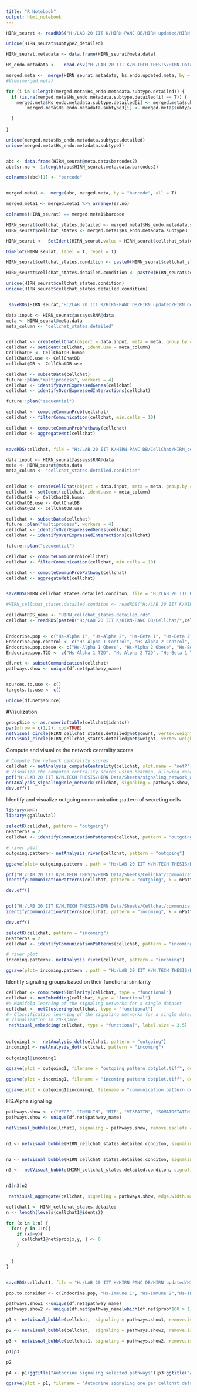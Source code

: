 ---
title: "R Notebook"
output: html_notebook
---

```{r}
HIRN_seurat <- readRDS("H:/LAB 20 IIT K/HIRN-PANC DB/HIRN updated/HIRN detailed annotations all celltypes.rds")
```

```{r}
unique(HIRN_seurat$subtype2_detailed)

HIRN_seurat.metadata <- data.frame(HIRN_seurat@meta.data)

Hs_endo.metadata <-   read.csv("H:/LAB 20 IIT K/M.TECH THESIS/HIRN Data/Sheets/Hs.Edno.meta.updated.csv")
```


```{r}
merged.meta <-  merge(HIRN_seurat.metadata, hs.endo.updated.meta, by = "barcode", all = T)
#View(merged.meta)
```


```{r}
for (i in 1:length(merged.meta$Hs_endo.metadata.subtype.detailed)) {
  if (is.na(merged.meta$Hs_endo.metadata.subtype.detailed[i] == T)) {
    merged.meta$Hs_endo.metadata.subtype.detailed[i] <- merged.meta$subtype2_detailed[i]
        merged.meta$Hs_endo.metadata.subtype3[i] <- merged.meta$subtype2[i]

  }
  
}

unique(merged.meta$Hs_endo.metadata.subtype.detailed)
unique(merged.meta$Hs_endo.metadata.subtype3)


abc <- data.frame(HIRN_seurat@meta.data$barcodes2)
abc$sr.no <- 1:length(abc$HIRN_seurat.meta.data.barcodes2)

colnames(abc)[1] <- "barcode"


merged.meta1 <-  merge(abc, merged.meta, by = "barcode", all = T)

merged.meta1 <- merged.meta1 %>% arrange(sr.no)

colnames(HIRN_seurat) == merged.meta1$barcode
```

```{r}
HIRN_seurat$cellchat_states.detailed <- merged.meta1$Hs_endo.metadata.subtype.detailed
HIRN_seurat$cellchat_states <- merged.meta1$Hs_endo.metadata.subtype3

HIRN_seurat <-  SetIdent(HIRN_seurat,value = HIRN_seurat$cellchat_states)

DimPlot(HIRN_seurat, label = T, repel = T)
```
```{r}
HIRN_seurat$cellchat_states.condition <- paste0(HIRN_seurat$cellchat_states," ",HIRN_seurat$condition)

HIRN_seurat$cellchat_states.detailed.condition <- paste0(HIRN_seurat$cellchat_states.detailed," ",HIRN_seurat$condition)

unique(HIRN_seurat$cellchat_states.condition)
unique(HIRN_seurat$cellchat_states.detailed.condition)


 saveRDS(HIRN_seurat,"H:/LAB 20 IIT K/HIRN-PANC DB/HIRN updated/HIRN detailed annotations all celltypes.rds")
```

```{r}
data.input <- HIRN_seurat@assays$RNA@data
meta <- HIRN_seurat@meta.data
meta_column <- "cellchat_states.detailed"


cellchat <- createCellChat(object = data.input, meta = meta, group.by = meta_column)
cellchat <- setIdent(cellchat, ident.use = meta_column)
CellChatDB <- CellChatDB.human
CellChatDB.use <- CellChatDB
cellchat@DB <- CellChatDB.use

cellchat <- subsetData(cellchat)
future::plan("multiprocess", workers = 4)
cellchat <- identifyOverExpressedGenes(cellchat)
cellchat <- identifyOverExpressedInteractions(cellchat)

future::plan("sequential")

cellchat <- computeCommunProb(cellchat)
cellchat <- filterCommunication(cellchat, min.cells = 10)

cellchat <- computeCommunProbPathway(cellchat)
cellchat <- aggregateNet(cellchat)


saveRDS(cellchat, file = "H:/LAB 20 IIT K/HIRN-PANC DB/CellChat/HIRN_cellchat_states.detailed.rds")
```



```{r}
data.input <- HIRN_seurat@assays$RNA@data
meta <- HIRN_seurat@meta.data
meta_column <- "cellchat_states.detailed.condition"


cellchat <- createCellChat(object = data.input, meta = meta, group.by = meta_column)
cellchat <- setIdent(cellchat, ident.use = meta_column)
CellChatDB <- CellChatDB.human
CellChatDB.use <- CellChatDB
cellchat@DB <- CellChatDB.use

cellchat <- subsetData(cellchat)
future::plan("multiprocess", workers = 4)
cellchat <- identifyOverExpressedGenes(cellchat)
cellchat <- identifyOverExpressedInteractions(cellchat)

future::plan("sequential")

cellchat <- computeCommunProb(cellchat)
cellchat <- filterCommunication(cellchat, min.cells = 10)

cellchat <- computeCommunProbPathway(cellchat)
cellchat <- aggregateNet(cellchat)


saveRDS(HIRN_cellchat_states.detailed.conditon, file = "H:/LAB 20 IIT K/HIRN-PANC DB/CellChat/HIRN_cellchat_states.detailed.conditon.rds")


```



#######################################################################################################################################

```{r}
#HIRN_cellchat_states.detailed.conditon <- readRDS("H:/LAB 20 IIT K/HIRN-PANC DB/CellChat/HIRN_cellchat_states.detailed.conditon.rds")

cellchatRDS_name <- "HIRN_cellchat_states.detailed.rds"
cellchat <- readRDS(paste0("H:/LAB 20 IIT K/HIRN-PANC DB/CellChat/",cellchatRDS_name))


Endocrine.pop <- c("Hs-Alpha 1", "Hs-Alpha 2", "Hs-Beta 1", "Hs-Beta 2", "Hs-Beta 3", "Hs-Delta 1", "Hs-Delta 2", "Hs-Gamma")
Endocrine.pop.control <- c("Hs-Alpha 1 Control", "Hs-Alpha 2 Control", "Hs-Beta 1 Control", "Hs-Beta 2 Control", "Hs-Beta 3 Control", "Hs-Delta 1 Control", "Hs-Delta 2 Control", "Hs-Gamma Control")
Endocrine.pop.obese <- c("Hs-Alpha 1 Obese", "Hs-Alpha 2 Obese", "Hs-Beta 1 Obese", "Hs-Beta 2 Obese", "Hs-Beta 3 Obese", "Hs-Delta 1 Obese", "Hs-Delta 2 Obese", "Hs-Gamma Obese")
Endocrine.pop.T2D <- c("Hs-Alpha 1 T2D", "Hs-Alpha 2 T2D", "Hs-Beta 1 T2D", "Hs-Beta 2 T2D", "Hs-Beta 3 T2D", "Hs-Delta 1 T2D", "Hs-Delta 2 T2D", "Hs-Gamma T2D")

df.net <- subsetCommunication(cellchat)
pathways.show <- unique(df.net$pathway_name)


sources.to.use <- c()
targets.to.use <- c()


```

```{r}
unique(df.net$source)
```


#Visulization
```{r}
groupSize <- as.numeric(table(cellchat@idents))
par(mfrow = c(1,2), xpd=TRUE)
netVisual_circle(HIRN_cellchat_states.detailed@net$count, vertex.weight = groupSize, weight.scale = T, label.edge= F, title.name = "Number of interactions")
netVisual_circle(HIRN_cellchat_states.detailed@net$weight, vertex.weight = groupSize, weight.scale = T, label.edge= F, title.name = "Interaction weights/strength")
```



Compute and visualize the network centrality scores
```{r}
# Compute the network centrality scores
cellchat <- netAnalysis_computeCentrality(cellchat, slot.name = "netP") # the slot 'netP' means the inferred intercellular communication network of signaling pathways
# Visualize the computed centrality scores using heatmap, allowing ready identification of major signaling roles of cell groups
pdf("H:/LAB 20 IIT K/M.TECH THESIS/HIRN Data/Sheets/signaling_network_analysis123.pdf", height = 3, width = 10)
netAnalysis_signalingRole_network(cellchat, signaling = pathways.show, width = 8, height = 2.5, font.size = 6)
dev.off()

```

Identify and visualize outgoing communication pattern of secreting cells
```{r}
library(NMF)
library(ggalluvial)
```

```{r}
selectK(cellchat, pattern = "outgoing")
nPatterns = 2
cellchat <- identifyCommunicationPatterns(cellchat, pattern = "outgoing", k = nPatterns)

# river plot
outgoing.pattern<- netAnalysis_river(cellchat, pattern = "outgoing")

ggsave(plot= outgoing.pattern , path = "H:/LAB 20 IIT K/M.TECH THESIS/HIRN Data/Sheets/Cellchat/", device = "tiff",  width = 12,  height = 7,  dpi = 600,  filename = "outgoing.pattern.tiff")

```

```{r}
pdf("H:/LAB 20 IIT K/M.TECH THESIS/HIRN Data/Sheets/Cellchat/communication_pattern.outgoing.pdf", width = 16, height = 10)
identifyCommunicationPatterns(cellchat, pattern = "outgoing", k = nPatterns, width = 7, height = 9, font.size = 6, title.legend = "Outgoing contributions")

dev.off()


pdf("H:/LAB 20 IIT K/M.TECH THESIS/HIRN Data/Sheets/Cellchat/communication_pattern.incoming.pdf", width = 16, height = 10)
identifyCommunicationPatterns(cellchat, pattern = "incoming", k = nPatterns, width = 7, height = 9, font.size = 6, title.legend = "Incoming contributions")

dev.off()

```

```{r}
selectK(cellchat, pattern = "incoming")
nPatterns = 2
cellchat <- identifyCommunicationPatterns(cellchat, pattern = "incoming", k = nPatterns)

# river plot
incoming.pattern<- netAnalysis_river(cellchat, pattern = "incoming")

ggsave(plot= incoming.pattern , path = "H:/LAB 20 IIT K/M.TECH THESIS/HIRN Data/Sheets/Cellchat/", device = "tiff",  width = 12,  height = 7,  dpi = 600,  filename = "incoming.pattern.tiff")

```

Identify signaling groups based on their functional similarity
```{r}
cellchat <- computeNetSimilarity(cellchat, type = "functional")
cellchat <- netEmbedding(cellchat, type = "functional")
#> Manifold learning of the signaling networks for a single dataset
cellchat <- netClustering(cellchat, type = "functional")
#> Classification learning of the signaling networks for a single dataset
# Visualization in 2D-space
 netVisual_embedding(cellchat, type = "functional", label.size = 3.5)
 
 
outgoing1 <-  netAnalysis_dot(cellchat, pattern = "outgoing")
incoming1 <- netAnalysis_dot(cellchat, pattern = "incoming")
 
outgoing1|incoming1

ggsave(plot = outgoing1, filename = "outgoing pattern dotplot.tiff", device = "tiff", height = 10, width = 12, path = "H:/LAB 20 IIT K/M.TECH THESIS/HIRN Data/Sheets/Cellchat/")

ggsave(plot = incoming1, filename = "incoming pattern dotplot.tiff", device = "tiff", height = 10, width = 12, path = "H:/LAB 20 IIT K/M.TECH THESIS/HIRN Data/Sheets/Cellchat/")

ggsave(plot = outgoing1|incoming1, filename = "communication pattern dotplot.tiff", device = "tiff", height = 10, width = 20, path = "H:/LAB 20 IIT K/M.TECH THESIS/HIRN Data/Sheets/Cellchat/")
```


##########################################
HS.Alpha signaling

```{r}
pathways.show <- c("VEGF", "INSULIN", "MIF", "VISFATIN", "SOMATOSTATIN", "CALCR", "APP", "CADM", "CD99", "CDH", "NOTCH")
pathways.show <- unique(df.net$pathway_name)

netVisual_bubble(cellchat1, signaling = pathways.show, remove.isolate = T, sources.use = c("Hs-Alpha 1", "Hs-Alpha 2"),targets.use = c("Hs-Alpha 1", "Hs-Alpha 2"))


n1 <- netVisual_bubble(HIRN_cellchat_states.detailed.conditon, signaling = pathways.show, remove.isolate = T, sources.use = c("Hs-Alpha 1 Control", "Hs-Alpha 2 Control"),targets.use =c("Hs-Alpha 1 Control", "Hs-Alpha 2 Control"))


n2 <- netVisual_bubble(HIRN_cellchat_states.detailed.conditon, signaling = pathways.show, remove.isolate = T, sources.use = c("Hs-Alpha 1 T2D", "Hs-Alpha 2 T2D"),targets.use =c("Hs-Alpha 1 T2D", "Hs-Alpha 2 T2D"))

n3 <-  netVisual_bubble(HIRN_cellchat_states.detailed.conditon, signaling = pathways.show, remove.isolate = T, sources.use = c("Hs-Alpha 1 Obese","Hs-Alpha 2 Obese"),targets.use =c("Hs-Alpha 1 Obese", "Hs-Alpha 2 Obese"))


n1|n3|n2
```


```{r}
 netVisual_aggregate(cellchat, signaling = pathways.show, edge.width.max = 10, signaling.name =  "INSULIN")
```



```{r}
cellchat1 <- HIRN_cellchat_states.detailed
n <- length(levels(cellchat1@idents))

for (x in 1:n) {
  for( y in 1:n){
    if (x!=y){
      cellchat1@net$prob[x,y, ] <- 0
    }
    
    
  }
}


saveRDS(cellchat1, file = "H:/LAB 20 IIT K/HIRN-PANC DB/HIRN updated/HIRN Autocrine cellchat detailed.rds")
```


```{r}
pop.to.consider <- c(Endocrine.pop, "Hs-Immune 1", "Hs-Immune 2","Hs-Immune 3", "Hs-Immune 4", "Hs-Endothelial 1", "Hs-Endothelial 2", "Hs-Endothelial 3", "Hs-Endothelial 4")

pathways.show1 <-unique(df.net$pathway_name)
pathways.show2 <- unique(df.net$pathway_name[which(df.net$prob*100 > 1)])

p1 <- netVisual_bubble(cellchat,  signaling = pathways.show1, remove.isolate = F, sources.use = Endocrine.pop, targets.use = Endocrine.pop)+ggtitle("Autocrine cellchat detailed signaling comm.prob < 1%")

p2 <- netVisual_bubble(cellchat,  signaling = pathways.show2, remove.isolate = F, sources.use = pop.to.consider, targets.use = pop.to.consider, )+ggtitle("Paracrine cellchat detailed signaling comm.prob < 1%")

p3 <- netVisual_bubble(cellchat1, signaling = pathways.show2, remove.isolate = F, )

p1|p3

p2
```


```{r}
p4 <- p1+ggtitle("Autocrine signaling selected pathways")|p3+ggtitle("Autocrine signaling all unique pathways")

ggsave(plot = p1, filename = "Autocrine signaling one per cellchat detailed.tiff", device = "tiff", path = "H:/LAB 20 IIT K/M.TECH THESIS/HIRN Data/Sheets/Cellchat/", width = 8, height = 10, dpi = 600)
```



```{r}

```

